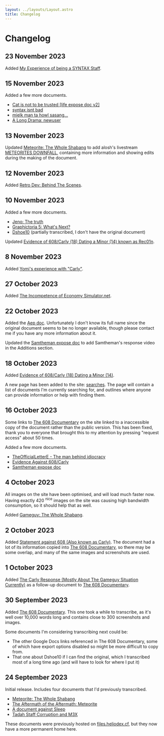 ```yaml
---
layout: ../layouts/Layout.astro
title: Changelog
---
```


# Changelog

## 23 November 2023

Added [My Experience of being a SYNTAX Staff](/syntax-staff).

## 15 November 2023

Added a few more documents.

-   [Cat is not to be trusted [life expose doc v2]](/cat)
-   [syntax isnt bad](/syntax-isnt-bad)
-   [mielk man ta howl sasang...](/milk-man)
-   [A Long Drama: newuser](/newuser)

## 13 November 2023

Updated [Meteorite: The Whole Shabang](/meteorite) to add alosh's livestream [METEORITES DOWNFALL](https://www.youtube.com/watch?v=Tru5NF105RM), containing more information and showing edits during the making of the document.

## 12 November 2023

Added [Retro Dev: Behind The Scenes](/retro-dev).

## 10 November 2023

Added a few more documents.

-   [Jeno: The truth](/jeno)
-   [Graphictoria 5: What's Next?](/graphictoria)
-   [Dshoe10](/dshoe10) (partially transcribed, I don't have the original document)

Updated [Evidence of 608/Carly (18) Dating a Minor (14) known as Rec01n](/evidence-of-608-dating-a-minor).

## 8 November 2023

Added [Yomi's experience with "Carly"](/yomis-experience-with-carly).

## 27 October 2023

Added [The Incompetence of Economy Simulator.net](/incompetence-of-ecs).

## 22 October 2023

Added the [Aep doc](/aep). Unfortunately I don't know its full name since the original document seems to be no longer available, though please contact me if you have any more information about it.

Updated the [Samtheman expose doc](/samtheman) to add Samtheman's response video in the Additions section.

## 18 October 2023

Added [Evidence of 608/Carly (18) Dating a Minor (14)](/evidence-of-608-dating-a-minor).

A new page has been added to the site: [searches](/searches). The page will contain a list of documents I'm currently searching for, and outlines where anyone can provide information or help with finding them.

## 16 October 2023

Some links to [The 608 Documentary](https://docs.google.com/document/d/1tzcGfltf9EgArbHkycW9vYx2CoGPonHrWa29d_RyIbc) on the site linked to a inaccessible copy of the document rather than the public version. This has been fixed, thank you to everyone that brought this to my attention by pressing "request access" about 50 times.

Added a few more documents.

-   [TheOfficialLetterE - The man behind idiocracy](/letter-e)
-   [Evidence Against 608/Carly](/evidence-against-608)
-   [Samtheman expose doc](/samtheman)

## 4 October 2023

All images on the site have been optimised, and will load much faster now. Having exactly 420 <sup>nice</sup> images on the site was causing high bandwidth consumption, so it should help that as well.

Added [Gameguy: The Whole Shabang](/gameguy).

## 2 October 2023

Added [Statement against 608 (Also known as Carly)](/statement-against-608). The document had a lot of its information copied into [The 608 Documentary](/the-608-documentary), so there may be some overlap, and many of the same images and screenshots are used.

## 1 October 2023

Added [The Carly Response (Mostly About The Gameguy Situation Currently)](/the-carly-response) as a follow-up document to [The 608 Documentary](/the-608-documentary).

## 30 September 2023

Added [The 608 Documentary](/the-608-documentary). This one took a while to transcribe, as it's well over 10,000 words long and contains close to 300 screenshots and images.

Some documents I'm considering transcribing next could be:

-   The other Google Docs links referenced in The 608 Documentary, some of which have export options disabled so might be more difficult to copy from.
-   That one about Dshoe10 if I can find the original, which I transcribed most of a long time ago (and will have to look for where I put it)

## 24 September 2023

Initial release. Includes four documents that I'd previously transcribed.

-   [Meteorite: The Whole Shabang](/meteorite)
-   [The Aftermath of the Aftermath: Meteorite](/meteorite-aftermath)
-   [A document against Sleep](/a-document-against-sleep)
-   [Tadah Staff Corruption and M3X](/tadah-staff-corruption-and-m3x)

These documents were previously hosted on [files.heliodex.cf](https://files.heliodex.cf/), but they now have a more permanent home here.
